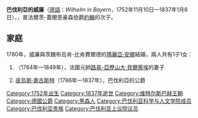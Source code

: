 {{Multiple issues|
{{Expand language|1=en|2=fr|time=2021-01-21T07:52:58+00:00}}
{{Unreferenced|time=2021-01-21T07:52:58+00:00}}
}}
{{Infobox noble
| name        = 巴伐利亞的威廉
| title       = 巴伐利亞的公爵
| image       = Wilhelm in Bayern.jpg
| birth_date  = {{Birth date|1752|11|10|df=y}}
| birth_place = [[蓋爾恩豪森|蓋爾恩豪森]]
| death_date  = {{Death date and age|1837|01|08|1752|11|10|df=y}}
| death_place = [[班貝格|班貝格]]
| noble family= [[維特爾斯巴赫王朝|維特爾斯巴赫王朝]]
| father      = [[約翰_(普法爾茨-蓋爾恩豪森伯爵)|普法爾茨-蓋爾恩豪森的約翰]]
| mother      = 薩爾姆-道恩的索菲·夏洛特
}}

'''巴伐利亞的威廉'''（[[德語|德語]]：''Wilhelm in Bayern''，1752年11月10日—1837年1月8日），{{le|巴伐利亞的公爵|Duke in Bavaria}}，普法爾茨-蓋爾恩豪森伯爵[[約翰_(普法爾茨-蓋爾恩豪森伯爵)|約翰]]的次子。

== 家庭 ==
1780年，威廉與茨魏布呂肯-比肯費爾德的[[瑪麗亞·安娜_(茨魏布呂肯-比肯費爾德)|瑪麗亞·安娜]]結婚，兩人共有1子1女：
# {{le|巴伐利亞的瑪麗亞·伊莉莎白|Duchess Maria Elisabeth in Bavaria|瑪麗亞·伊莉莎白}}（1784年—1849年），法國元帥[[路易-亞歷山大·貝爾蒂埃|路易-亞歷山大·貝爾蒂埃]]的妻子
# [[巴伐利亞的皮烏斯·奧古斯特|皮烏斯·奧古斯特]]（1786年—1837年），巴伐利亞的公爵

[[Category:1752年出生|Category:1752年出生]]
[[Category:1837年逝世|Category:1837年逝世]]
[[Category:维特尔斯巴赫王朝|Category:维特尔斯巴赫王朝]]
[[Category:德國公爵|Category:德國公爵]]
[[Category:黑森人|Category:黑森人]]
[[Category:巴伐利亚科学与人文学院成员|Category:巴伐利亚科学与人文学院成员]]
[[Category:巴伐利亚贵族|Category:巴伐利亚贵族]]
[[Category:巴伐利亚上议院议员|Category:巴伐利亚上议院议员]]